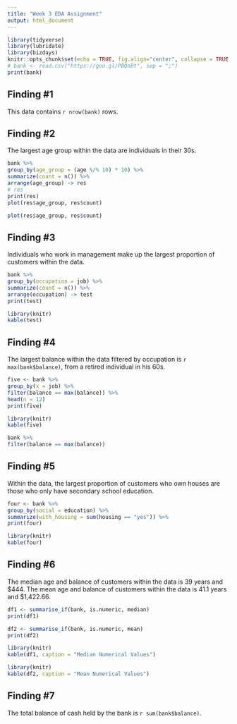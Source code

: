 ```yaml
---
title: "Week 3 EDA Assignment"
output: html_document
---
```


```r
library(tidyverse)
library(lubridate)
library(bizdays)
knitr::opts_chunk$set(echo = TRUE, fig.align="center", collapse = TRUE, cache = TRUE)
# bank <- read.csv("https://goo.gl/PBQnBt", sep = ";")
print(bank)
```

## Finding #1

This data contains `r nrow(bank)` rows.

## Finding #2

The largest age group within the data are individuals in their 30s. 
```r
bank %>%
group_by(age_group = (age %/% 10) * 10) %>%
summarize(count = n()) %>%
arrange(age_group) -> res
# res
print(res)
plot(res$age_group, res$count)
```
```r
plot(res$age_group, res$count)
```

## Finding #3

Individuals who work in management make up the largest proportion of customers within the data.

```r
bank %>%
group_by(occupation = job) %>%
summarize(count = n()) %>%
arrange(occupation) -> test
print(test)
```
```r
library(knitr)
kable(test)
```

## Finding #4

The largest balance within the data filtered by occupation is `r max(bank$balance)`, from a retired individual in his 60s. 
```r
five <- bank %>%
group_by(x = job) %>%
filter(balance == max(balance)) %>%
head(n = 12)
print(five)
```
```r
library(knitr)
kable(five)
```

```r
bank %>%
filter(balance == max(balance))
```

## Finding #5

Within the data, the largest proportion of customers who own houses are those who only have secondary school education.
```r
four <- bank %>%
group_by(social = education) %>%
summarize(with_housing = sum(housing == "yes")) %>%
print(four)
```
```r
library(knitr)
kable(four)
```

## Finding #6

The median age and balance of customers within the data is 39 years and $444.
The mean age and balance of customers within the data is 41.1 years and $1,422.66.
```r
df1 <- summarise_if(bank, is.numeric, median)
print(df1)
```
```r
df2 <- summarise_if(bank, is.numeric, mean)
print(df2)
```
```r
library(knitr)
kable(df1, caption = "Median Numerical Values")
```
```r
library(knitr)
kable(df2, caption = "Mean Numerical Values")
```
## Finding #7

The total balance of cash held by the bank is `r sum(bank$balance)`.